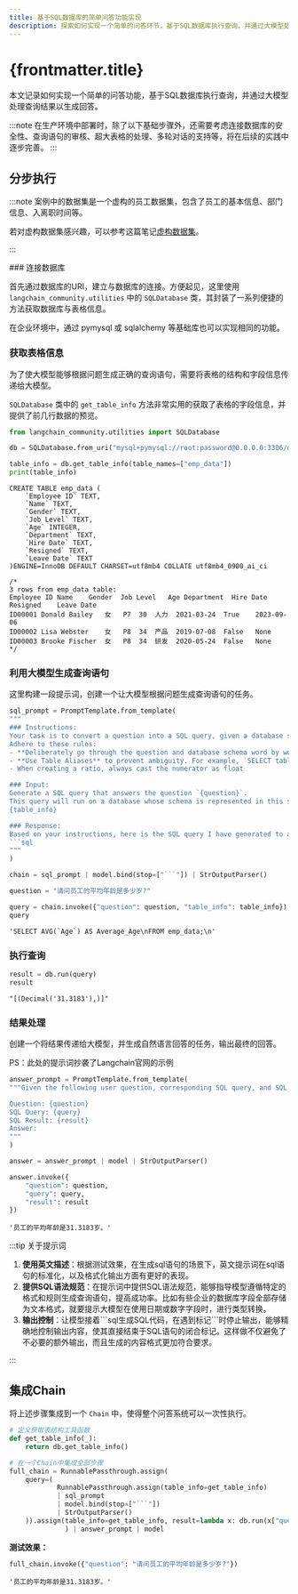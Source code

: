 ```yaml
---
title: 基于SQL数据库的简单问答功能实现
description: 探索如何实现一个简单的问答环节，基于SQL数据库执行查询，并通过大模型处理查询结果以生成回答。
---
```


# {frontmatter.title}


本文记录如何实现一个简单的问答功能，基于SQL数据库执行查询，并通过大模型处理查询结果以生成回答。

:::note
在生产环境中部署时，除了以下基础步骤外，还需要考虑连接数据库的安全性、查询语句的审核、超大表格的处理、多轮对话的支持等，将在后续的实践中逐步完善。
:::

## 分步执行

:::note
案例中的数据集是一个虚构的员工数据集，包含了员工的基本信息、部门信息、入离职时间等。

若对虚构数据集感兴趣，可以参考这篇笔记[虚构数据集](../../data-analysis/dataprocessing/fictional-dataset)。

:::

<Steps>
### 连接数据库

首先通过数据库的URI，建立与数据库的连接。方便起见，这里使用 `langchain_community.utilities` 中的 `SQLDatabase` 类，其封装了一系列便捷的方法获取数据库与表格信息。

在企业环境中，通过 pymysql 或 sqlalchemy 等基础库也可以实现相同的功能。

### 获取表格信息

为了使大模型能够根据问题生成正确的查询语句，需要将表格的结构和字段信息传递给大模型。

`SQLDatabase` 类中的 `get_table_info` 方法非常实用的获取了表格的字段信息，并提供了前几行数据的预览。

```python
from langchain_community.utilities import SQLDatabase

db = SQLDatabase.from_uri("mysql+pymysql://root:password@0.0.0.0:3306/database")

table_info = db.get_table_info(table_names=["emp_data"])
print(table_info)
```

```text title="table_info"
CREATE TABLE emp_data (
    `Employee ID` TEXT,
    `Name` TEXT,
    `Gender` TEXT,
    `Job Level` TEXT,
    `Age` INTEGER,
    `Department` TEXT,
    `Hire Date` TEXT,
    `Resigned` TEXT,
    `Leave Date` TEXT
)ENGINE=InnoDB DEFAULT CHARSET=utf8mb4 COLLATE utf8mb4_0900_ai_ci

/*
3 rows from emp_data table:
Employee ID	Name	Gender	Job Level	Age	Department	Hire Date	Resigned	Leave Date
ID00001	Donald Bailey	女	P7	30	人力	2021-03-24	True	2023-09-06
ID00002	Lisa Webster	女	P8	34	产品	2019-07-08	False	None
ID00003	Brooke Fischer	女	P8	34	研发	2020-05-24	False	None
*/
```

### 利用大模型生成查询语句

这里构建一段提示词，创建一个让大模型根据问题生成查询语句的任务。

```python
sql_prompt = PromptTemplate.from_template(
"""
### Instructions:
Your task is to convert a question into a SQL query, given a database schema.
Adhere to these rules:
- **Deliberately go through the question and database schema word by word** to appropriately answer the question
- **Use Table Aliases** to prevent ambiguity. For example, `SELECT table1.col1, table2.col1 FROM table1 JOIN table2 ON table1.id = table2.id`.
- When creating a ratio, always cast the numerator as float

### Input:
Generate a SQL query that answers the question `{question}`.
This query will run on a database whose schema is represented in this string:
{table_info}

### Response:
Based on your instructions, here is the SQL query I have generated to answer the question `{question}`:
```sql
"""
)

chain = sql_prompt | model.bind(stop=["```"]) | StrOutputParser()

question = "请问员工的平均年龄是多少岁?"

query = chain.invoke({"question": question, "table_info": table_info})
query
```

```text title="query"
'SELECT AVG(`Age`) AS Average_Age\nFROM emp_data;\n'
```

### 执行查询

```python
result = db.run(query)
result
```

```text title="result"
"[(Decimal('31.3183'),)]"
```

### 结果处理

创建一个将结果传递给大模型，并生成自然语言回答的任务，输出最终的回答。

PS：此处的提示词抄袭了Langchain官网的示例

```python
answer_prompt = PromptTemplate.from_template(
"""Given the following user question, corresponding SQL query, and SQL result, answer the user question in Chinese.

Question: {question}
SQL Query: {query}
SQL Result: {result}
Answer: 
"""
)

answer = answer_prompt | model | StrOutputParser()

answer.invoke({
    "question": question,
    "query": query,
    "result": result
})
```

```text title="answer"
'员工的平均年龄是31.3183岁。'
```
</Steps>

:::tip 关于提示词
1. **使用英文描述**：根据测试效果，在生成sql语句的场景下，英文提示词在sql语句的标准化，以及格式化输出方面有更好的表现。
2. **提供SQL语法规范**：在提示词中提供SQL语法规范，能够指导模型遵循特定的格式和规则生成查询语句，提高成功率。比如有些企业的数据库字段全部存储为文本格式，就要提示大模型在使用日期或数字字段时，进行类型转换。
3. **输出控制**：让模型接着\```sql生成SQL代码，在遇到标记\```时停止输出，能够精确地控制输出内容，使其直接结束于SQL语句的闭合标记。这样做不仅避免了不必要的额外输出，而且生成的内容格式更加符合要求。

:::

## 集成Chain

将上述步骤集成到一个 `Chain` 中，使得整个问答系统可以一次性执行。

```python
# 定义获取表结构工具函数
def get_table_info(_):
    return db.get_table_info()

# 在一个Chain中集成全部步骤
full_chain = RunnablePassthrough.assign(
    query=(
            RunnablePassthrough.assign(table_info=get_table_info)
            | sql_prompt
            | model.bind(stop=["```"])
            | StrOutputParser()
    )).assign(table_info=get_table_info, result=lambda x: db.run(x["query"])
              ) | answer_prompt | model
```

**测试效果：**

```python
full_chain.invoke({"question": "请问员工的平均年龄是多少岁?"})
```

```text title="answer"
'员工的平均年龄是31.3183岁。'
```